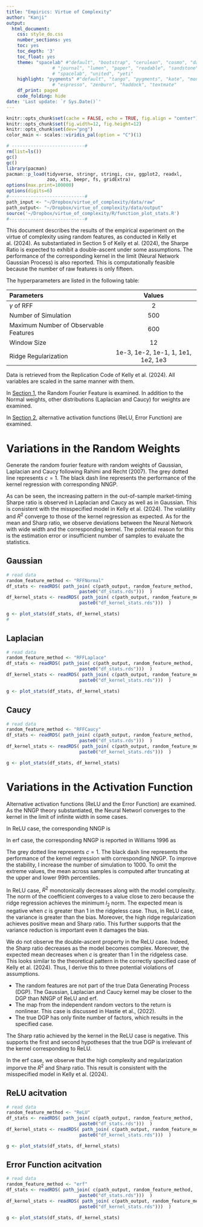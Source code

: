 ```yaml
---
title: "Empirics: Virtue of Complexity"
author: "Kanji"
output: 
  html_document:
    css: style_do.css
    number_sections: yes
    toc: yes
    toc_depth: '3'
    toc_float: yes
    theme: "spacelab" #"default", "bootstrap", "cerulean", "cosmo", "darkly", "flatly",
                 # "journal", "lumen", "paper", "readable", "sandstone", "simplex",
                 # "spacelab", "united", "yeti"
    highlight: "pygments" #"default", "tango", "pygments", "kate", "monochrome",
                 # "espresso", "zenburn", "haddock", "textmate"
    df_print: paged
    code_folding: hide
date: 'Last update: `r Sys.Date()`'
---
```


```r
knitr::opts_chunk$set(cache = FALSE, echo = TRUE, fig.align = "center")
knitr::opts_chunk$set(fig.width=12, fig.height=12) 
knitr::opts_chunk$set(dev="png")
color_main <- scales::viridis_pal(option = "C")(1)
```


```r
# ---------------------------#
rm(list=ls())
gc()
gc()
library(pacman)
pacman::p_load(tidyverse, stringr, stringi, csv, ggplot2, readxl,
               zoo, xts, beepr, fs, gridExtra)
options(max.print=100000) 
options(digits=6) 
#----------------------------#
path_input <- "~/Dropbox/virtue_of_complexity/data/raw"
path_output<- "~/Dropbox/virtue_of_complexity/data/output"
source('~/Dropbox/virtue_of_complexity/R/function_plot_stats.R')
#----------------------------#
```

This document describes the results of the empirical experiment on the virtue of complexity using random features, as conducted in Kelly et al. (2024).
As substantiated in Section 5 of Kelly et al. (2024), the Sharpe Ratio is expected to exhibit a double-ascent under some assumptions.
The performance of the corresponding kernel in the limit (Neural Network Gaussian Process) is also reported.
This is computationally feasible because the number of raw features is only fifteen.

The hyperparameters are listed in the following table:

| Parameters | Values | 
| :--- | :---: |
| $\gamma$ of RFF | 2 |
| Number of Simulation | 500 |
| Maximum Number of Observable Features | 600 |
| Window Size | 12 |
| Ridge Regularization | 1e-3, 1e-2, 1e-1, 1, 1e1, 1e2, 1e3 |

Data is retrieved from the Replication Code of Kelly et al. (2024).
All variables are scaled in the same manner with them.


In [Section 1](#RW), the Random Fourier Feature is examined. In addition to the Normal weights, other distributions (Laplacian and Caucy) for weights are examined. 

In [Section 2](#AVF), alternative activation functions (ReLU, Error Function) are examined. 

# Variations in the Random Weights {#RW}
Generate the random fourier feature with random weights of Gaussian, Laplacian and Caucy following Rahimi and Recht (2007). 
The grey dotted line represents $c=1$.
The black dash line represents the performance of the kernel regression with corresponding NNGP.


As can be seen, the increasing pattern in the out-of-sample market-timing Sharpe ratio is observed in Laplacian and Caucy as well as in Gaussian.
This is consistent with the misspecified model in Kelly et al. (2024).
The volatility and $R^2$ converge to those of the kernel regression as expected.
As for the mean and Sharp ratio, we observe deviations between the Neural Network with wide width and the corresponding kernel.
The potential reason for this is the estimation error or insufficient number of samples to evaluate the statistics.


## Gaussian

```r
# read data
random_feature_method <- "RFFNormal"
df_stats <- readRDS( path_join( c(path_output, random_feature_method, 
                           paste0("df_stats.rds")))  )
df_kernel_stats <- readRDS( path_join( c(path_output, random_feature_method, 
                           paste0("df_kernel_stats.rds")))  )
```


```r
g <- plot_stats(df_stats, df_kernel_stats)
# 
```


## Laplacian

```r
# read data
random_feature_method <- "RFFLaplace"
df_stats <- readRDS( path_join( c(path_output, random_feature_method, 
                           paste0("df_stats.rds")))  )
df_kernel_stats <- readRDS( path_join( c(path_output, random_feature_method, 
                           paste0("df_kernel_stats.rds")))  )
```

```r
g <- plot_stats(df_stats, df_kernel_stats)

```

## Caucy

```r
# read data
random_feature_method <- "RFFCaucy"
df_stats <- readRDS( path_join( c(path_output, random_feature_method, 
                           paste0("df_stats.rds")))  )
df_kernel_stats <- readRDS( path_join( c(path_output, random_feature_method, 
                           paste0("df_kernel_stats.rds")))  )
```

```r
g <- plot_stats(df_stats, df_kernel_stats)

```

#  Variations in the Activation Function {#AVF}
Alternative activation functions (ReLU and the Error Function) are examined. 
As the NNGP theory substantiated, the Neural Networl converges to the kernel in the limit of infinite width in some cases.

In ReLU case, the corresponding NNGP is

\begin{align}
K(x_1, x_2) = 
\frac{1}{\pi} \left( x_1^\top x_2 \left( \pi - \arccos \left( \frac{x_1^\top x_2}{\|x_1\|_2 \|x_2\|_2} \right) \right) +　\sqrt{ \|x_1\|^2_2 \|x_2\|^2_2 - ( x_1^\top x_2 )^2} \right)
\end{align}


In erf case, the corresponding NNGP is reported in Williams 1996 as

\begin{align}
K(x_1, x_2) = 
\frac{2}{\pi} \arcsin \left( \frac{2 x_1^\top  x_2 }{\sqrt{1 + 2 x_1^\top  x_1} \cdot \sqrt{1 + 2 x_2^\top  x_2}} \right)
\end{align}

The grey dotted line represents $c=1$.
The black dash line represents the performance of the kernel regression with corresponding NNGP.
To improve the stability, I increase the number of simulation to 1000.
To omit the extreme values, the mean across samples is computed after truncating at the upper and lower 99th percentiles.

In ReLU case, $R^2$ monotonically decreases along with the model complexity.
The norm of the coefficient converges to a value close to zero because the ridge regression achieves the minimum $l_2$ norm.
The expected mean is negative when $c$ is greater than $1$ in the ridgeless case. 
Thus, in ReLU case, the variance is greater than the bias.
Moreover, the high ridge regularization achieves positive mean and Sharp ratio. 
This further supports that the variance reduction is important even it damages the bias.

We do not observe the double-ascent property in the ReLU case.
Indeed, the Sharp ratio decreases as the model becomes complex. 
Moreover, the expected mean decreases when $c$ is greater than $1$ in the ridgeless case. 
This looks similar to the theoretical pattern in the correctly specified case of Kelly et al. (2024).
Thus, I derive this to three potential violations of assumptions.

-   The random features are not part of the true Data Generating Process (DGP). The Gaussian, Laplacian and Caucy kernel may be closer to the DGP than NNGP of ReLU and erf.
-   The map from the independent random vectors to the return is nonlinear. This case is discussed in Hastie et al., (2022). 
-   The true DGP has only finite number of factors, which results in the specified case.

The Sharp ratio achieved by the kernel in the ReLU case is negative. 
This supports the first and second hypotheses that the true DGP is irrelevant of the kernel corresponding to ReLU.


In the erf case, we observe that the high complexity and regularization imporve the $R^2$ and Sharp ratio. 
This result is consistent with the misspecified model in Kelly et al. (2024).

## ReLU acitvation 

```r
# read data
random_feature_method <- "ReLU"
df_stats <- readRDS( path_join( c(path_output, random_feature_method, 
                           paste0("df_stats.rds")))  )
df_kernel_stats <- readRDS( path_join( c(path_output, random_feature_method, 
                           paste0("df_kernel_stats.rds")))  )
```


```r
g <- plot_stats(df_stats, df_kernel_stats)

```

## Error Function acitvation


```r
# read data
random_feature_method <- "erf"
df_stats <- readRDS( path_join( c(path_output, random_feature_method,
                           paste0("df_stats.rds")))  )
df_kernel_stats <- readRDS( path_join( c(path_output, random_feature_method, 
                           paste0("df_kernel_stats.rds")))  )
```


```r
g <- plot_stats(df_stats, df_kernel_stats)

```


